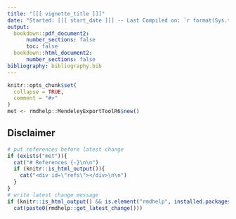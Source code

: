 ```yaml
---
title: "[[[ vignette_title ]]]"
date: "Started: [[[ start_date ]]] -- Last Compiled on: `r format(Sys.time(), '%Y-%m-%d')`"
output: 
  bookdown::pdf_document2: 
      number_sections: false
      toc: false
  bookdown::html_document2: 
      number_sections: false
bibliography: bibliography.bib 
---
```


```r
knitr::opts_chunk$set(
  collapse = TRUE,
  comment = "#>"
)
met <- rmdhelp::MendeleyExportToolR6$new()
```


## Disclaimer



```r
# put references before latest change
if (exists("met")){
  cat("# References {-}\n\n")
  if (knitr::is_html_output()){
    cat("<div id=\"refs\"></div>\n\n")
  }
}
# write latest change message
if (knitr::is_html_output() && is.element("rmdhelp", installed.packages()))
  cat(paste0(rmdhelp::get_latest_change()))
```
